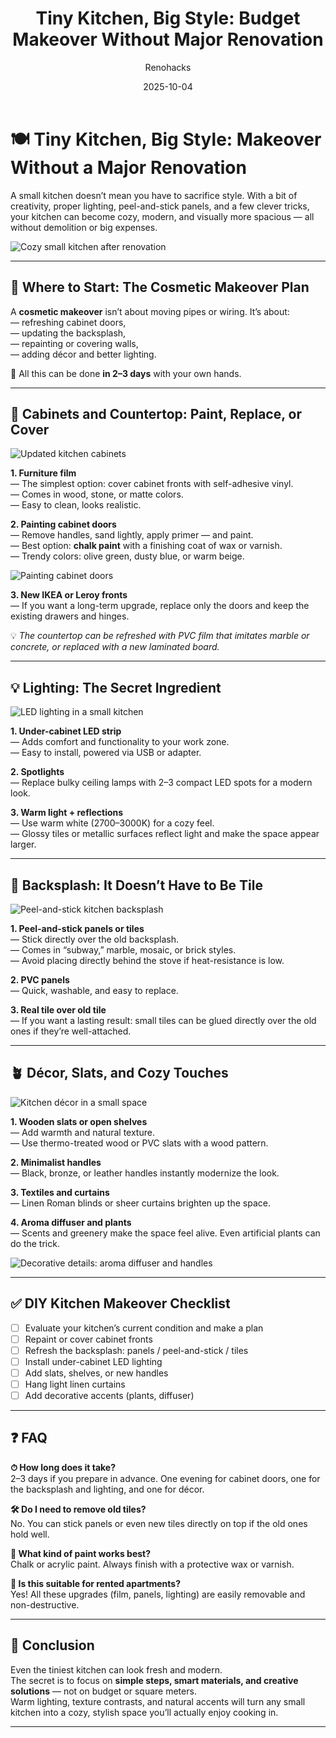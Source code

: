 ﻿---
title: "Tiny Kitchen, Big Style: Budget Makeover Without Major Renovation"
description: "How to refresh a small kitchen on your own: repaint cabinet doors, use peel-and-stick backsplash, improve lighting, and add décor — all without tearing down walls or spending a fortune."
date: 2025-10-04
tags: ["kitchen", "small spaces", "budget renovation", "DIY", "interior"]
cover: "/images/kitchen-makeover/cover.png"
author: "Renohacks"
translationOf: "malenkaya-kuhnya"
draft: false
---

# 🍽️ Tiny Kitchen, Big Style: Makeover Without a Major Renovation

A small kitchen doesn’t mean you have to sacrifice style. With a bit of creativity, proper lighting, peel-and-stick panels, and a few clever tricks, your kitchen can become cozy, modern, and visually more spacious — all without demolition or big expenses.

![Cozy small kitchen after renovation](/images/kitchen-makeover/top-view.png "Final result: cozy and stylish small kitchen")

---

## 🧭 Where to Start: The Cosmetic Makeover Plan

A **cosmetic makeover** isn’t about moving pipes or wiring. It’s about:  
— refreshing cabinet doors,  
— updating the backsplash,  
— repainting or covering walls,  
— adding décor and better lighting.

🔸 All this can be done **in 2–3 days** with your own hands.

---

## 🧱 Cabinets and Countertop: Paint, Replace, or Cover

![Updated kitchen cabinets](/images/kitchen-makeover/fasady.png "Cabinets can be updated without full dismantling")

**1. Furniture film**  
— The simplest option: cover cabinet fronts with self-adhesive vinyl.  
— Comes in wood, stone, or matte colors.  
— Easy to clean, looks realistic.

**2. Painting cabinet doors**  
— Remove handles, sand lightly, apply primer — and paint.  
— Best option: **chalk paint** with a finishing coat of wax or varnish.  
— Trendy colors: olive green, dusty blue, or warm beige.

![Painting cabinet doors](/images/kitchen-makeover/painting.png "Painting process with chalk paint")

**3. New IKEA or Leroy fronts**  
— If you want a long-term upgrade, replace only the doors and keep the existing drawers and hinges.

💡 *The countertop can be refreshed with PVC film that imitates marble or concrete, or replaced with a new laminated board.*

---

## 💡 Lighting: The Secret Ingredient

![LED lighting in a small kitchen](/images/kitchen-makeover/svet.png "Lighting visually enlarges the space")

**1. Under-cabinet LED strip**  
— Adds comfort and functionality to your work zone.  
— Easy to install, powered via USB or adapter.

**2. Spotlights**  
— Replace bulky ceiling lamps with 2–3 compact LED spots for a modern look.

**3. Warm light + reflections**  
— Use warm white (2700–3000K) for a cozy feel.  
— Glossy tiles or metallic surfaces reflect light and make the space appear larger.

---

## 🧽 Backsplash: It Doesn’t Have to Be Tile

![Peel-and-stick kitchen backsplash](/images/kitchen-makeover/fartuk.png "The backsplash can be renewed in one evening")

**1. Peel-and-stick panels or tiles**  
— Stick directly over the old backsplash.  
— Comes in “subway,” marble, mosaic, or brick styles.  
— Avoid placing directly behind the stove if heat-resistance is low.

**2. PVC panels**  
— Quick, washable, and easy to replace.

**3. Real tile over old tile**  
— If you want a lasting result: small tiles can be glued directly over the old ones if they’re well-attached.

---

## 🪴 Décor, Slats, and Cozy Touches

![Kitchen décor in a small space](/images/kitchen-makeover/dekor.png "Even a small kitchen can be cozy and stylish")

**1. Wooden slats or open shelves**  
— Add warmth and natural texture.  
— Use thermo-treated wood or PVC slats with a wood pattern.

**2. Minimalist handles**  
— Black, bronze, or leather handles instantly modernize the look.

**3. Textiles and curtains**  
— Linen Roman blinds or sheer curtains brighten up the space.

**4. Aroma diffuser and plants**  
— Scents and greenery make the space feel alive. Even artificial plants can do the trick.

![Decorative details: aroma diffuser and handles](/images/kitchen-makeover/macro-dekor.png "Macro shot of cozy kitchen décor details")

---

## ✅ DIY Kitchen Makeover Checklist

- [ ] Evaluate your kitchen’s current condition and make a plan
- [ ] Repaint or cover cabinet fronts
- [ ] Refresh the backsplash: panels / peel-and-stick / tiles
- [ ] Install under-cabinet LED lighting
- [ ] Add slats, shelves, or new handles
- [ ] Hang light linen curtains
- [ ] Add decorative accents (plants, diffuser)

---

## ❓ FAQ

**⏱ How long does it take?**  
2–3 days if you prepare in advance. One evening for cabinet doors, one for the backsplash and lighting, and one for décor.

**🛠 Do I need to remove old tiles?**  
No. You can stick panels or even new tiles directly on top if the old ones hold well.

**🎨 What kind of paint works best?**  
Chalk or acrylic paint. Always finish with a protective wax or varnish.

**📐 Is this suitable for rented apartments?**  
Yes! All these upgrades (film, panels, lighting) are easily removable and non-destructive.

---

## 🏁 Conclusion

Even the tiniest kitchen can look fresh and modern.  
The secret is to focus on **simple steps, smart materials, and creative solutions** — not on budget or square meters.  
Warm lighting, texture contrasts, and natural accents will turn any small kitchen into a cozy, stylish space you’ll actually enjoy cooking in.

---
